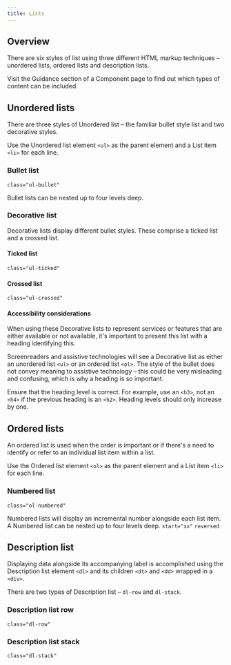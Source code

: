 ```yaml
---
title: Lists
---
```


## Overview

<div class="purpose">
There are six styles of list using three different HTML markup techniques –  unordered lists, ordered lists and description lists.
</div>

Visit the Guidance section of a Component page to find out which types of content can be included.

## Unordered lists

There are three styles of Unordered list – the familiar bullet style list and two decorative styles.

Use the Unordered list element `<ul>` as the parent element and a List item `<li>` for each line.

### Bullet list
`class="ul-bullet"`

Bullet lists can be nested up to four levels deep.
<ExampleViewer type="bullet" />

### Decorative list
Decorative lists display different bullet styles. These comprise a ticked list and a crossed list.

#### Ticked list
`class="ul-ticked"`
<ExampleViewer type="ticked" />

#### Crossed list
`class="ul-crossed"`
<ExampleViewer type="crossed" />

#### Accessibility considerations
When using these Decorative lists to represent services or features that are either available or not available, it's important to present this list with a heading identifying this.

Screenreaders and assistive technologies will see a Decorative list as either an unordered list `<ul>` or an ordered list `<ol>`. The style of the bullet does not convey meaning to assistive technology – this could be very misleading and confusing, which is why a heading is so important.

Ensure that the heading level is correct. For example, use an `<h3>`, not an `<h4>` if the previous heading is an `<h2>`. Heading levels should only increase by one.

## Ordered lists

An ordered list is used when the order is important or if there's a need to identify or refer to an individual list item within a list.

Use the Ordered list element `<ol>` as the parent element and a List item `<li>` for each line.

### Numbered list
`class="ol-numbered"`

Numbered lists will display an incremental number alongside each list item. A Numbered list can be nested up to four levels deep.
<Tabs>
  <TabItem label="Standard">
    <ExampleViewer type="numbered" />
  </TabItem>
  <TabItem label="Start index">
    `start="xx"`
    <ExampleViewer type="numbered-start" />
  </TabItem>
  <TabItem label="Reversed">
    `reversed`
    <ExampleViewer type="numbered-reversed" />
  </TabItem>
</Tabs>

## Description list
Displaying data alongside its accompanying label is accomplished using the Description list element `<dl>` and its children `<dt>` and `<dd>` wrapped in a `<div>`.

There are two types of Description list – `dl-row` and `dl-stack`.

### Description list row
`class="dl-row"`
<Tabs>
  <TabItem label="Short Content">
    <ExampleViewer type="dl-row-short" />
  </TabItem>
  <TabItem label="Long Content">
    <ExampleViewer type="dl-row-long" />
  </TabItem>
</Tabs>

### Description list stack
`class="dl-stack"`
<Tabs>
  <TabItem label="Short Content">
    <ExampleViewer type="dl-stack-short" />
  </TabItem>
  <TabItem label="Long Content">
    <ExampleViewer type="dl-stack-long" />
  </TabItem>
</Tabs>
